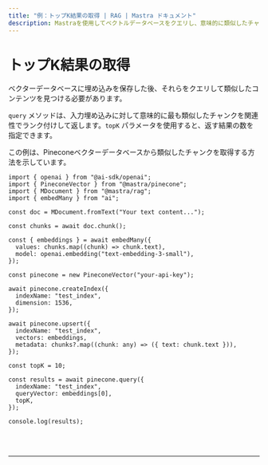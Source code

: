 ```yaml
---
title: "例：トップK結果の取得 | RAG | Mastra ドキュメント"
description: Mastraを使用してベクトルデータベースをクエリし、意味的に類似したチャンクを取得する例。
---
```



# トップK結果の取得

ベクターデータベースに埋め込みを保存した後、それらをクエリして類似したコンテンツを見つける必要があります。

`query` メソッドは、入力埋め込みに対して意味的に最も類似したチャンクを関連性でランク付けして返します。`topK` パラメータを使用すると、返す結果の数を指定できます。

この例は、Pineconeベクターデータベースから類似したチャンクを取得する方法を示しています。

```tsx copy
import { openai } from "@ai-sdk/openai";
import { PineconeVector } from "@mastra/pinecone";
import { MDocument } from "@mastra/rag";
import { embedMany } from "ai";

const doc = MDocument.fromText("Your text content...");

const chunks = await doc.chunk();

const { embeddings } = await embedMany({
  values: chunks.map((chunk) => chunk.text),
  model: openai.embedding("text-embedding-3-small"),
});

const pinecone = new PineconeVector("your-api-key");

await pinecone.createIndex({
  indexName: "test_index",
  dimension: 1536,
});

await pinecone.upsert({
  indexName: "test_index",
  vectors: embeddings,
  metadata: chunks?.map((chunk: any) => ({ text: chunk.text })),
});

const topK = 10;

const results = await pinecone.query({
  indexName: "test_index",
  queryVector: embeddings[0],
  topK,
});

console.log(results);
```

<br />
<br />
<hr className="dark:border-[#404040] border-gray-300" />
<br />
<br />
<GithubLink
  link={
    "https://github.com/mastra-ai/mastra/blob/main/examples/basics/rag/retrieve-results"
  }
/>
